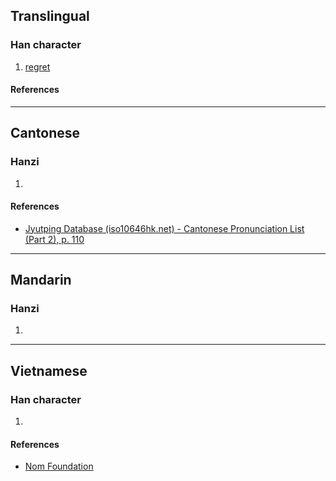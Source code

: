 {{character info}}
==Translingual==

===Han character===
{{Han char|rn=61|rad=心|as=12|sn=15|four=|canj=PFFS|ids=⿰忄勞}}

# [[regret]]

====References====
{{Han ref|kx=0403.210|dkj=11241|dj=0743.230|hdz=42356.090|uh=61A6}}

----

==Cantonese==

===Hanzi===
{{yue-hanzi|jyut=lou6|y=lou6}}

# {{rfdef|yue|sort=心12}}

====References====
* [http://www.iso10646hk.net/jp/document/download.jsp Jyutping Database (iso10646hk.net) - Cantonese Pronunciation List (Part 2), p. 110]

----

==Mandarin==

===Hanzi===
{{cmn-hanzi|pin=[[lào]] ([[lao4]])|wg=lao<sup>4</sup>}}

# {{rfdef|cmn|sort=心12}}

----

==Vietnamese==

===Han character===
{{vi-readings|rs=心12|reading=nhờn}}

# {{rfdef|vi|sort=心12}}

====References====
* [http://nomfoundation.org/common/nom_details.php?codepoint=61a6 Nom Foundation]